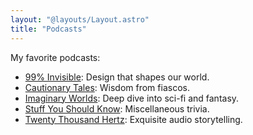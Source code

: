 ```yaml
---
layout: "@layouts/Layout.astro"
title: "Podcasts"
---
```


My favorite podcasts:

- [99% Invisible](https://99percentinvisible.org/): Design that shapes our world.
- [Cautionary Tales](https://www.pushkin.fm/podcasts/cautionary-tales): Wisdom from fiascos.
- [Imaginary Worlds](https://www.imaginaryworldspodcast.org/): Deep dive into sci-fi and fantasy.
- [Stuff You Should Know](http://stuffyoushouldknow.com/): Miscellaneous trivia.
- [Twenty Thousand Hertz](https://www.20k.org/): Exquisite audio storytelling.
